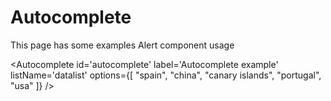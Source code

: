 # Autocomplete
This page has some examples Alert component usage

<Autocomplete
    id='autocomplete'
    label='Autocomplete example'
    listName='datalist'
    options={[
        "spain",
        "china",
        "canary islands",
        "portugal",
        "usa"
    ]}
/>